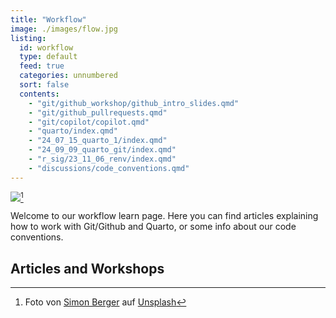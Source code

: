 ```yaml
---
title: "Workflow"
image: ./images/flow.jpg
listing:
  id: workflow
  type: default
  feed: true
  categories: unnumbered
  sort: false
  contents:
    - "git/github_workshop/github_intro_slides.qmd"
    - "git/github_pullrequests.qmd"
    - "git/copilot/copilot.qmd"
    - "quarto/index.qmd"
    - "24_07_15_quarto_1/index.qmd"
    - "24_09_09_quarto_git/index.qmd"
    - "r_sig/23_11_06_renv/index.qmd"
    - "discussions/code_conventions.qmd"
---
```


![](./images/flow.jpg)[^1]

[^1]: Foto von <a href="https://unsplash.com/de/@8moments?utm_content=creditCopyText&utm_medium=referral&utm_source=unsplash">Simon Berger</a> auf <a href="https://unsplash.com/de/fotos/zeitrafferfotografie-von-bach-und-gelbem-ahornblatt-auf-grauem-felsen-uKK-aXYdsYo?utm_content=creditCopyText&utm_medium=referral&utm_source=unsplash">Unsplash</a>

Welcome to our workflow learn page. Here you can find articles explaining how to work with Git/Github and Quarto, or some info about our code conventions.

## Articles and Workshops

::: {workflow}
:::
